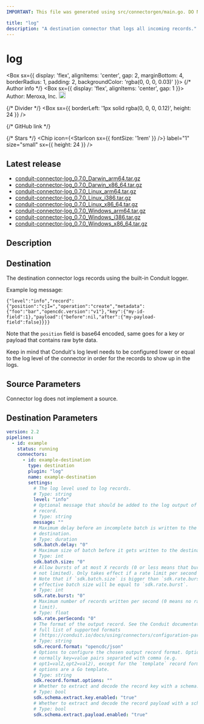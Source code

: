 ```yaml
---
IMPORTANT: This file was generated using src/connectorgen/main.go. DO NOT EDIT.

title: "log"
description: "A destination connector that logs all incoming records."
---
```



# log

<Box sx={{
  display: 'flex',
  alignItems: 'center',
  gap: 2,
  marginBottom: 4,
  borderRadius: 1,
  padding: 2,
  backgroundColor: 'rgba(0, 0, 0, 0.03)'
}}>
  {/* Author info */}
  <Box sx={{ display: 'flex', alignItems: 'center', gap: 1 }}>
    <span>Author: Meroxa, Inc.</span>
    <Tooltip title="Created by the Conduit team">
      <img src='/img/conduit/conduit-ring.png' width='18' alt="Conduit team logo" />
    </Tooltip>
  </Box>

  {/* Divider */}
  <Box sx={{ borderLeft: '1px solid rgba(0, 0, 0, 0.12)', height: 24 }} />

  {/* GitHub link */}
  <Link
    href="https://github.com/ConduitIO/conduit-connector-log"
    target="_blank"
    sx={{
      display: 'flex',
      alignItems: 'center',
      gap: 0.5,
      color: 'inherit',
      textDecoration: 'none',
      '&:hover': {
        textDecoration: 'underline'
      }
    }}
  >
    <GitHubIcon sx={{ fontSize: '1.5rem' }} />
  </Link>

  {/* Stars */}
  <Chip
    icon={<StarIcon sx={{ fontSize: '1rem' }} />}
    label="1"
    size="small"
    sx={{ height: 24 }}
  />
</Box>

## Latest release

- [conduit-connector-log_0.7.0_Darwin_arm64.tar.gz](https://conduit.gateway.scarf.sh/connector/download/ConduitIO/conduit-connector-log/releases/download/v0.7.0/conduit-connector-log_0.7.0_Darwin_arm64.tar.gz)
- [conduit-connector-log_0.7.0_Darwin_x86_64.tar.gz](https://conduit.gateway.scarf.sh/connector/download/ConduitIO/conduit-connector-log/releases/download/v0.7.0/conduit-connector-log_0.7.0_Darwin_x86_64.tar.gz)
- [conduit-connector-log_0.7.0_Linux_arm64.tar.gz](https://conduit.gateway.scarf.sh/connector/download/ConduitIO/conduit-connector-log/releases/download/v0.7.0/conduit-connector-log_0.7.0_Linux_arm64.tar.gz)
- [conduit-connector-log_0.7.0_Linux_i386.tar.gz](https://conduit.gateway.scarf.sh/connector/download/ConduitIO/conduit-connector-log/releases/download/v0.7.0/conduit-connector-log_0.7.0_Linux_i386.tar.gz)
- [conduit-connector-log_0.7.0_Linux_x86_64.tar.gz](https://conduit.gateway.scarf.sh/connector/download/ConduitIO/conduit-connector-log/releases/download/v0.7.0/conduit-connector-log_0.7.0_Linux_x86_64.tar.gz)
- [conduit-connector-log_0.7.0_Windows_arm64.tar.gz](https://conduit.gateway.scarf.sh/connector/download/ConduitIO/conduit-connector-log/releases/download/v0.7.0/conduit-connector-log_0.7.0_Windows_arm64.tar.gz)
- [conduit-connector-log_0.7.0_Windows_i386.tar.gz](https://conduit.gateway.scarf.sh/connector/download/ConduitIO/conduit-connector-log/releases/download/v0.7.0/conduit-connector-log_0.7.0_Windows_i386.tar.gz)
- [conduit-connector-log_0.7.0_Windows_x86_64.tar.gz](https://conduit.gateway.scarf.sh/connector/download/ConduitIO/conduit-connector-log/releases/download/v0.7.0/conduit-connector-log_0.7.0_Windows_x86_64.tar.gz)

## Description

## Destination

The destination connector logs records using the built-in Conduit logger.

Example log message:

```
{"level":"info","record":{"position":"cjI=","operation":"create","metadata":{"foo":"bar","opencdc.version":"v1"},"key":{"my-id-field":1},"payload":{"before":nil,"after":{"my-payload-field":false}}}}
```

Note that the `position` field is base64 encoded, same goes for a key or payload
that contains raw byte data.

Keep in mind that Conduit's log level needs to be configured lower or equal to
the log level of the connector in order for the records to show up in the logs.


## Source Parameters

Connector log does not implement a source.

## Destination Parameters

```yaml
version: 2.2
pipelines:
  - id: example
    status: running
    connectors:
      - id: example-destination
        type: destination
        plugin: "log"
        name: example-destination
        settings:
          # The log level used to log records.
          # Type: string
          level: "info"
          # Optional message that should be added to the log output of every
          # record.
          # Type: string
          message: ""
          # Maximum delay before an incomplete batch is written to the
          # destination.
          # Type: duration
          sdk.batch.delay: "0"
          # Maximum size of batch before it gets written to the destination.
          # Type: int
          sdk.batch.size: "0"
          # Allow bursts of at most X records (0 or less means that bursts are
          # not limited). Only takes effect if a rate limit per second is set.
          # Note that if `sdk.batch.size` is bigger than `sdk.rate.burst`, the
          # effective batch size will be equal to `sdk.rate.burst`.
          # Type: int
          sdk.rate.burst: "0"
          # Maximum number of records written per second (0 means no rate
          # limit).
          # Type: float
          sdk.rate.perSecond: "0"
          # The format of the output record. See the Conduit documentation for a
          # full list of supported formats
          # (https://conduit.io/docs/using/connectors/configuration-parameters/output-format).
          # Type: string
          sdk.record.format: "opencdc/json"
          # Options to configure the chosen output record format. Options are
          # normally key=value pairs separated with comma (e.g.
          # opt1=val2,opt2=val2), except for the `template` record format, where
          # options are a Go template.
          # Type: string
          sdk.record.format.options: ""
          # Whether to extract and decode the record key with a schema.
          # Type: bool
          sdk.schema.extract.key.enabled: "true"
          # Whether to extract and decode the record payload with a schema.
          # Type: bool
          sdk.schema.extract.payload.enabled: "true"
```
